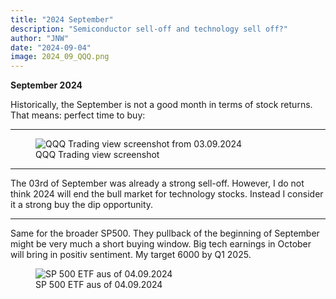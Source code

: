 ```yaml
---
title: "2024 September" 
description: "Semiconductor sell-off and technology sell off?" 
author: "JNW" 
date: "2024-09-04" 
image: 2024_09_QQQ.png
---
```


**September 2024**

Historically, the September is not a good month in terms of stock returns. That means: perfect time to buy:

------------------------------------------------------------------------

![QQQ Trading view screenshot](2024_09_QQQ.PNG){alt="QQQ Trading view screenshot from 03.09.2024"}

------------------------------------------------------------------------

The 03rd of September was already a strong sell-off. However, I do not think 2024 will end the bull market for technology stocks. Instead I consider it a strong buy the dip opportunity.

------------------------------------------------------------------------
Same for the broader SP500. They pullback of the beginning of September might be very much a short buying window. Big tech earnings in October will bring in positiv sentiment. My target 6000 by Q1 2025. 

![SP 500 ETF aus of 04.09.2024](2024_09_SP500.PNG)
